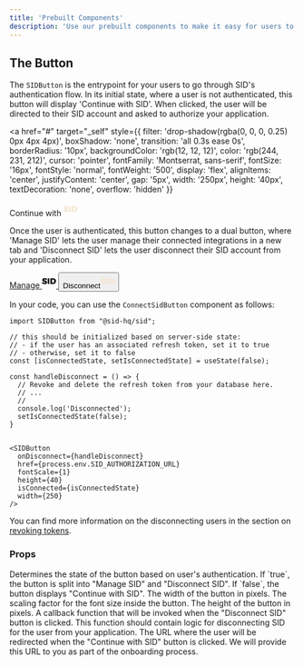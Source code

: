 ```yaml
---
title: 'Prebuilt Components'
description: 'Use our prebuilt components to make it easy for users to connect their SID account'
---
```


## The Button

The `SIDButton` is the entrypoint for your users to go through SID's authentication flow. 
In its initial state, where a user is not authenticated, this button will display 'Continue with SID'.
When clicked, the user will be directed to their SID account and asked to authorize your application.

<a 
  href="#" 
  target="_self" 
  style={{
    filter: 'drop-shadow(rgba(0, 0, 0, 0.25) 0px 4px 4px)', 
    boxShadow: 'none', 
    transition: 'all 0.3s ease 0s', 
    borderRadius: '10px', 
    backgroundColor: 'rgb(12, 12, 12)', 
    color: 'rgb(244, 231, 212)', 
    cursor: 'pointer', 
    fontFamily: 'Montserrat, sans-serif', 
    fontSize: '16px', 
    fontStyle: 'normal', 
    fontWeight: '500', 
    display: 'flex', 
    alignItems: 'center', 
    justifyContent: 'center', 
    gap: '5px', 
    width: '250px', 
    height: '40px', 
    textDecoration: 'none', 
    overflow: 'hidden'
  }}
>
  <span>Continue with</span>
  <svg width="25" height="25" viewBox="0 0 220 94" fill="none" xmlns="http://www.w3.org/2000/svg"><path d="M71.0015 31.2C67.9295 29.408 64.5588 27.744 60.8895 26.208C57.2202 24.672 53.6362 23.4347 50.1375 22.496C46.7242 21.5573 43.7375 21.088 41.1775 21.088C38.9588 21.088 37.1668 21.5147 35.8015 22.368C34.4362 23.2213 33.7535 24.544 33.7535 26.336C33.7535 28.2987 34.5642 29.92 36.1855 31.2C37.8922 32.3947 40.1535 33.4187 42.9695 34.272C45.7855 35.1253 48.8575 36.0213 52.1855 36.96C55.5135 37.8133 58.8415 38.9227 62.1695 40.288C65.4975 41.568 68.5268 43.232 71.2575 45.28C74.0735 47.2427 76.3348 49.8453 78.0415 53.088C79.7482 56.2453 80.6015 60.1707 80.6015 64.864C80.6015 71.3493 78.8948 76.7253 75.4815 80.992C72.1535 85.1733 67.6735 88.3307 62.0415 90.464C56.4948 92.512 50.3508 93.536 43.6095 93.536C38.4895 93.536 33.3268 92.9387 28.1215 91.744C22.9162 90.5493 17.9242 88.8853 13.1455 86.752C8.45217 84.6187 4.22817 82.016 0.4735 78.944L10.4575 58.72C13.5295 61.3653 17.0708 63.7547 21.0815 65.888C25.1775 67.936 29.2308 69.6 33.2415 70.88C37.3375 72.0747 40.8788 72.672 43.8655 72.672C46.7668 72.672 49.0282 72.16 50.6495 71.136C52.2708 70.0267 53.0815 68.4053 53.0815 66.272C53.0815 64.3093 52.2282 62.7307 50.5215 61.536C48.8148 60.256 46.5535 59.1893 43.7375 58.336C41.0068 57.4827 37.9348 56.6293 34.5215 55.776C31.1935 54.9227 27.8655 53.8987 24.5375 52.704C21.2948 51.424 18.2655 49.8027 15.4495 47.84C12.6335 45.8773 10.3722 43.36 8.6655 40.288C7.04417 37.216 6.2335 33.376 6.2335 28.768C6.2335 22.9653 7.7695 17.9307 10.8415 13.664C13.9135 9.31199 18.2228 5.98399 23.7695 3.67999C29.3162 1.376 35.8442 0.223999 43.3535 0.223999C50.1802 0.223999 56.9215 1.20533 63.5775 3.168C70.2335 5.04533 75.9935 7.56266 80.8575 10.72L71.0015 31.2ZM90.3645 2.272H116.989V92H90.3645V2.272ZM171.411 2.272C178.749 2.272 185.363 3.33866 191.251 5.47199C197.139 7.60533 202.173 10.6347 206.355 14.56C210.621 18.4853 213.907 23.2213 216.211 28.768C218.515 34.2293 219.667 40.3307 219.667 47.072C219.667 53.8133 218.515 59.9573 216.211 65.504C213.907 70.9653 210.579 75.7013 206.227 79.712C201.875 83.6373 196.669 86.6667 190.611 88.8C184.637 90.9333 177.939 92 170.515 92H132.115V2.272H171.411ZM172.179 71.136C175.251 71.136 177.981 70.5813 180.371 69.472C182.845 68.2773 184.979 66.656 186.771 64.608C188.648 62.4747 190.056 59.9573 190.995 57.056C192.019 54.1547 192.531 50.912 192.531 47.328C192.531 43.744 192.019 40.5013 190.995 37.6C189.971 34.6133 188.477 32.0533 186.515 29.92C184.637 27.7013 182.376 26.0373 179.731 24.928C177.085 23.8187 174.141 23.264 170.899 23.264H158.739V71.136H172.179Z" fill="#F4E7D4"></path></svg>
</a>

Once the user is authenticated, this button changes to a dual button, 
where 'Manage SID' lets the user manage their connected integrations in a new tab and 'Disconnect SID' lets the user disconnect their SID account from your application.

<div style={{
  filter: 'drop-shadow(rgba(0, 0, 0, 0.25) 0px 4px 4px)',
  borderRadius: '10px',
  display: 'flex',
  width: '250px',
  height: '40px',
  overflow: 'hidden'
}}>
  <a href="https://me.sid.ai/" target="_blank" style={{
    boxShadow: 'none',
    transition: 'all 0.3s ease 0s',
    textDecoration: 'none',
    fontFamily: 'Montserrat, sans-serif',
    fontSize: '16px',
    cursor: 'pointer',
    display: 'flex',
    gap: '5px',
    backgroundColor: 'rgb(244, 231, 212)',
    color: 'rgb(12, 12, 12)',
    alignItems: 'center',
    justifyContent: 'center',
    fontStyle: 'normal',
    fontWeight: '500',
    flex: '1 1 0%',
    padding: '0px',
    height: '40px'
  }}>
    <span>Manage</span>
    <svg width="25" height="25" viewBox="0 0 220 94" fill="none" xmlns="http://www.w3.org/2000/svg">
      <path d="M71.0015 31.2C67.9295 29.408 64.5588 27.744 60.8895 26.208C57.2202 24.672 53.6362 23.4347 50.1375 22.496C46.7242 21.5573 43.7375 21.088 41.1775 21.088C38.9588 21.088 37.1668 21.5147 35.8015 22.368C34.4362 23.2213 33.7535 24.544 33.7535 26.336C33.7535 28.2987 34.5642 29.92 36.1855 31.2C37.8922 32.3947 40.1535 33.4187 42.9695 34.272C45.7855 35.1253 48.8575 36.0213 52.1855 36.96C55.5135 37.8133 58.8415 38.9227 62.1695 40.288C65.4975 41.568 68.5268 43.232 71.2575 45.28C74.0735 47.2427 76.3348 49.8453 78.0415 53.088C79.7482 56.2453 80.6015 60.1707 80.6015 64.864C80.6015 71.3493 78.8948 76.7253 75.4815 80.992C72.1535 85.1733 67.6735 88.3307 62.0415 90.464C56.4948 92.512 50.3508 93.536 43.6095 93.536C38.4895 93.536 33.3268 92.9387 28.1215 91.744C22.9162 90.5493 17.9242 88.8853 13.1455 86.752C8.45217 84.6187 4.22817 82.016 0.4735 78.944L10.4575 58.72C13.5295 61.3653 17.0708 63.7547 21.0815 65.888C25.1775 67.936 29.2308 69.6 33.2415 70.88C37.3375 72.0747 40.8788 72.672 43.8655 72.672C46.7668 72.672 49.0282 72.16 50.6495 71.136C52.2708 70.0267 53.0815 68.4053 53.0815 66.272C53.0815 64.3093 52.2282 62.7307 50.5215 61.536C48.8148 60.256 46.5535 59.1893 43.7375 58.336C41.0068 57.4827 37.9348 56.6293 34.5215 55.776C31.1935 54.9227 27.8655 53.8987 24.5375 52.704C21.2948 51.424 18.2655 49.8027 15.4495 47.84C12.6335 45.8773 10.3722 43.36 8.6655 40.288C7.04417 37.216 6.2335 33.376 6.2335 28.768C6.2335 22.9653 7.7695 17.9307 10.8415 13.664C13.9135 9.31199 18.2228 5.98399 23.7695 3.67999C29.3162 1.376 35.8442 0.223999 43.3535 0.223999C50.1802 0.223999 56.9215 1.20533 63.5775 3.168C70.2335 5.04533 75.9935 7.56266 80.8575 10.72L71.0015 31.2ZM90.3645 2.272H116.989V92H90.3645V2.272ZM171.411 2.272C178.749 2.272 185.363 3.33866 191.251 5.47199C197.139 7.60533 202.173 10.6347 206.355 14.56C210.621 18.4853 213.907 23.2213 216.211 28.768C218.515 34.2293 219.667 40.3307 219.667 47.072C219.667 53.8133 218.515 59.9573 216.211 65.504C213.907 70.9653 210.579 75.7013 206.227 79.712C201.875 83.6373 196.669 86.6667 190.611 88.8C184.637 90.9333 177.939 92 170.515 92H132.115V2.272H171.411ZM172.179 71.136C175.251 71.136 177.981 70.5813 180.371 69.472C182.845 68.2773 184.979 66.656 186.771 64.608C188.648 62.4747 190.056 59.9573 190.995 57.056C192.019 54.1547 192.531 50.912 192.531 47.328C192.531 43.744 192.019 40.5013 190.995 37.6C189.971 34.6133 188.477 32.0533 186.515 29.92C184.637 27.7013 182.376 26.0373 179.731 24.928C177.085 23.8187 174.141 23.264 170.899 23.264H158.739V71.136H172.179Z" fill="#0C0C0C"></path>
    </svg>
  </a>
  <button style={{
    boxShadow: 'none',
    transition: 'all 0.3s ease 0s',
    fontFamily: 'Montserrat, sans-serif',
    fontSize: '16px',
    cursor: 'pointer',
    display: 'flex',
    gap: '5px',
    backgroundColor: 'rgb(12, 12, 12)',
    color: 'rgb(244, 231, 212)',
    border: 'none',
    alignItems: 'center',
    justifyContent: 'center',
    fontStyle: 'normal',
    fontWeight: '500',
    flex: '1 1 0%',
    padding: '0px',
    height: '40px'
  }}><span>Disconnect</span><svg width="25" height="25" viewBox="0 0 220 94" fill="none" xmlns="http://www.w3.org/2000/svg"><path d="M71.0015 31.2C67.9295 29.408 64.5588 27.744 60.8895 26.208C57.2202 24.672 53.6362 23.4347 50.1375 22.496C46.7242 21.5573 43.7375 21.088 41.1775 21.088C38.9588 21.088 37.1668 21.5147 35.8015 22.368C34.4362 23.2213 33.7535 24.544 33.7535 26.336C33.7535 28.2987 34.5642 29.92 36.1855 31.2C37.8922 32.3947 40.1535 33.4187 42.9695 34.272C45.7855 35.1253 48.8575 36.0213 52.1855 36.96C55.5135 37.8133 58.8415 38.9227 62.1695 40.288C65.4975 41.568 68.5268 43.232 71.2575 45.28C74.0735 47.2427 76.3348 49.8453 78.0415 53.088C79.7482 56.2453 80.6015 60.1707 80.6015 64.864C80.6015 71.3493 78.8948 76.7253 75.4815 80.992C72.1535 85.1733 67.6735 88.3307 62.0415 90.464C56.4948 92.512 50.3508 93.536 43.6095 93.536C38.4895 93.536 33.3268 92.9387 28.1215 91.744C22.9162 90.5493 17.9242 88.8853 13.1455 86.752C8.45217 84.6187 4.22817 82.016 0.4735 78.944L10.4575 58.72C13.5295 61.3653 17.0708 63.7547 21.0815 65.888C25.1775 67.936 29.2308 69.6 33.2415 70.88C37.3375 72.0747 40.8788 72.672 43.8655 72.672C46.7668 72.672 49.0282 72.16 50.6495 71.136C52.2708 70.0267 53.0815 68.4053 53.0815 66.272C53.0815 64.3093 52.2282 62.7307 50.5215 61.536C48.8148 60.256 46.5535 59.1893 43.7375 58.336C41.0068 57.4827 37.9348 56.6293 34.5215 55.776C31.1935 54.9227 27.8655 53.8987 24.5375 52.704C21.2948 51.424 18.2655 49.8027 15.4495 47.84C12.6335 45.8773 10.3722 43.36 8.6655 40.288C7.04417 37.216 6.2335 33.376 6.2335 28.768C6.2335 22.9653 7.7695 17.9307 10.8415 13.664C13.9135 9.31199 18.2228 5.98399 23.7695 3.67999C29.3162 1.376 35.8442 0.223999 43.3535 0.223999C50.1802 0.223999 56.9215 1.20533 63.5775 3.168C70.2335 5.04533 75.9935 7.56266 80.8575 10.72L71.0015 31.2ZM90.3645 2.272H116.989V92H90.3645V2.272ZM171.411 2.272C178.749 2.272 185.363 3.33866 191.251 5.47199C197.139 7.60533 202.173 10.6347 206.355 14.56C210.621 18.4853 213.907 23.2213 216.211 28.768C218.515 34.2293 219.667 40.3307 219.667 47.072C219.667 53.8133 218.515 59.9573 216.211 65.504C213.907 70.9653 210.579 75.7013 206.227 79.712C201.875 83.6373 196.669 86.6667 190.611 88.8C184.637 90.9333 177.939 92 170.515 92H132.115V2.272H171.411ZM172.179 71.136C175.251 71.136 177.981 70.5813 180.371 69.472C182.845 68.2773 184.979 66.656 186.771 64.608C188.648 62.4747 190.056 59.9573 190.995 57.056C192.019 54.1547 192.531 50.912 192.531 47.328C192.531 43.744 192.019 40.5013 190.995 37.6C189.971 34.6133 188.477 32.0533 186.515 29.92C184.637 27.7013 182.376 26.0373 179.731 24.928C177.085 23.8187 174.141 23.264 170.899 23.264H158.739V71.136H172.179Z" fill="#F4E7D4"></path></svg></button>
</div>


In your code, you can use the `ConnectSidButton` component as follows:

```tsx
import SIDButton from "@sid-hq/sid";

// this should be initialized based on server-side state:
// - if the user has an associated refresh token, set it to true
// - otherwise, set it to false
const [isConnectedState, setIsConnectedState] = useState(false);

const handleDisconnect = () => {
  // Revoke and delete the refresh token from your database here.
  // ...
  //
  console.log('Disconnected');
  setIsConnectedState(false);
}


<SIDButton 
  onDisconnect={handleDisconnect} 
  href={process.env.SID_AUTHORIZATION_URL} 
  fontScale={1} 
  height={40} 
  isConnected={isConnectedState} 
  width={250}
/>
```

You can find more information on the disconnecting users in the section on [revoking tokens](/auth/revoke).

### Props
<ResponseField name="isConnected" type="boolean">
  Determines the state of the button based on user's authentication. If `true`, the button is split into "Manage SID" and "Disconnect SID". If `false`, the button displays "Continue with SID".
</ResponseField>
<ResponseField name="width" type="boolean">
  The width of the button in pixels.
</ResponseField>
<ResponseField name="fontScale" type="number">
  The scaling factor for the font size inside the button.
</ResponseField>
<ResponseField name="height" type="number">
  The height of the button in pixels.
</ResponseField>
<ResponseField name="onDisconnect" type="function">
  A callback function that will be invoked when the "Disconnect SID" button is clicked. This function should contain logic for disconnecting SID for the user from your application.
</ResponseField>
<ResponseField name="href" type="string">
  The URL where the user will be redirected when the "Continue with SID" button is clicked. We will provide this URL to you as part of the onboarding process.
</ResponseField>
